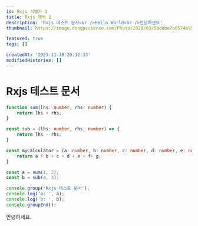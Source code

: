 ```yaml
---
id: Rxjs 식별자 1
title: Rxjs 제목 1
description: 'Rxjs 테스트 문서<br />Hello World<br />안녕하센요'
thumbnail: https://image.dongascience.com/Photo/2020/03/5bddba7b6574b95d37b6079c199d7101.jpg

featured: true
tags: []

createdAt: '2023-11-18 20:12:33'
modifiedHistories: []
---
```


# Rxjs 테스트 문서

```typescript showLineNumbers
function sum(lhs: number, rhs: number) {
    return lhs + rhs;
}

const sub = (lhs: number, rhs: number) => {
    return lhs - rhs;
}

const myCalculator = (a: number, b: number, c: number, d: number, e: number, f: number, g: number): number => {
    return a + b + c + d + e + f+ g;
}

const a = sum(1, 2);
const b = sub(4, 3);

console.group('Rxjs 테스트 문서');
console.log('a: ', a);
console.log('b: ', b);
console.groupEnd();
```

안녕하세요.
